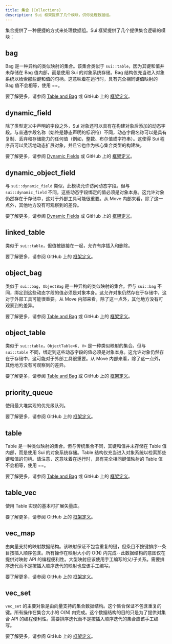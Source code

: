 ```yaml
---
title: 集合 (Collections)
description: Sui 框架提供了几个模块，供你处理数据组。
---
```


集合提供了一种便捷的方式来处理数据组。Sui 框架提供了几个提供集合逻辑的模块：

## bag

Bag 是一种异构的类似映射的集合。该集合类似于 `sui::table`，因为其键和值并未存储在 Bag 值内部，而是使用 Sui 的对象系统存储。Bag 结构仅充当进入对象系统以检索那些键和值的句柄。这意味着在运行时，具有完全相同键值映射的 Bag 值不会相等，使用 ==。

要了解更多，请参阅 [Table and Bag](../dynamic-fields/tables-bags.mdx) 或 GitHub 上的 [框架定义](https://github.com/MystenLabs/sui/blob/main/crates/sui-framework/docs/bag.md)。

## dynamic_field

除了类型定义中声明的字段之外，Sui 对象还可以具有在构建对象后添加的动态字段。与普通字段名称（始终是静态声明的标识符）不同，动态字段名称可以是具有复制、丢弃和存储能力的任何值（例如，整数、布尔值或字符串）。这使得 Sui 程序员可以灵活地动态扩展对象，并且它也作为核心集合类型的构建块。

要了解更多，请参阅 [Dynamic Fields](../dynamic-fields.mdx) 或 GitHub 上的 [框架定义](https://github.com/MystenLabs/sui/blob/main/crates/sui-framework/docs/dynamic_field.md)。

## dynamic_object_field

与 `sui::dynamic_field` 类似，此模块允许访问动态字段。但与 `sui::dynamic_field` 不同，这些动态字段绑定的值必须是对象本身。这允许对象仍然存在于存储中，这对于外部工具可能很重要。从 Move 内部来看，除了这一点外，其他地方没有可观察到的差异。

要了解更多，请参阅 [Dynamic Fields](../dynamic-fields.mdx) 或 GitHub 上的 [框架定义](https://github.com/MystenLabs/sui/blob/main/crates/sui-framework/docs/dynamic_object_field.md)。

## linked_table

类似于 `sui::table`，但值被链接在一起，允许有序插入和删除。

要了解更多，请参阅 GitHub 上的 [框架定义](https://github.com/MystenLabs/sui/blob/main/crates/sui-framework/docs/linked_table.md)。

## object_bag

类似于 `sui::bag`，`ObjectBag` 是一种异构的类似映射的集合。但与 `sui::bag` 不同，绑定到这些动态字段的值必须是对象本身。这允许对象仍然存在于存储中，这对于外部工具可能很重要。从 Move 内部来看，除了这一点外，其他地方没有可观察到的差异。

要了解更多，请参阅 [Table and Bag](../dynamic-fields/tables-bags.mdx) 或 GitHub 上的 [框架定义](https://github.com/MystenLabs/sui/blob/main/crates/sui-framework/docs/object_bag.md)。

## object_table

类似于 `sui::table`，`ObjectTable<K, V>` 是一种类似映射的集合。但与 `sui::table` 不同，绑定到这些动态字段的值必须是对象本身。这允许对象仍然存在于存储中，这可能对于外部工具很重要。从 Move 内部来看，除了这一点外，其他地方没有可观察到的差异。

要了解更多，请参阅 [Table and Bag](../dynamic-fields/tables-bags.mdx) 或 GitHub 上的 [框架定义](https://github.com/MystenLabs/sui/blob/main/crates/sui-framework/docs/object_table.md)。

## priority_queue

使用最大堆实现的优先级队列。

要了解更多，请参阅 GitHub 上的 [框架定义](https://github.com/MystenLabs/sui/blob/main/crates/sui-framework/docs/priority_queue.md)。

## table

Table 是一种类似映射的集合。但与传统集合不同，其键和值并未存储在 Table 值内部，而是使用 Sui 的对象系统存储。Table 结构仅充当进入对象系统以检索那些键和值的句柄。请注意，这意味着在运行时，具有完全相同键值映射的 Table 值不会相等，使用 ==。

要了解更多，请参阅 [Table and Bag](../dynamic-fields/tables-bags.mdx) 或 GitHub 上的 [框架定义](https://github.com/MystenLabs/sui/blob/main/crates/sui-framework/docs/table.md)。

## table_vec

使用 Table 实现的基本可扩展矢量库。

要了解更多，请参阅 GitHub 上的 [框架定义](https://github.com/MystenLabs/sui/blob/main/crates/sui-framework/docs/table_vec.md)。

## vec_map

由向量支持的映射数据结构。该映射保证不包含重复的键，但条目不按键排序--条目按插入顺序包含。所有操作在映射大小的 O(N) 内完成--此数据结构的意图仅在提供对映射 API 的编程便利性。大型映射应该使用手工编写的父/子关系。需要排序迭代而不是按插入顺序迭代的映射也应该手工编写。

要了解更多，请参阅 GitHub 上的 [框架定义](https://github.com/MystenLabs/sui/blob/main/crates/sui-framework/docs/vec_map.md)。

## vec_set

`vec_set` 的主要对象是由向量支持的集合数据结构。这个集合保证不包含重复的键。所有操作在集合大小的 O(N) 内完成。这个数据结构的目的只是为了提供对集合 API 的编程便利性。需要排序迭代而不是按插入顺序迭代的集合应该手工编写。

要了解更多，请参阅 GitHub 上的 [框架定义](https://github.com/MystenLabs/sui/blob/main/crates/sui-framework/docs/vec_set.md)。
